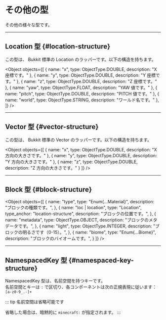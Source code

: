 
# その他の型

その他の様々な型です。

---

## Location 型 {#location-structure}

この型は、 Bukkit 標準の Location のラッパーです。以下の構造を持ちます。

<Object objects={[
  {
    name: "x",
    type: ObjectType.DOUBLE,
    description: "X 座標です。"
  },
  {
    name: "y",
    type: ObjectType.DOUBLE,
    description: "Y 座標です。"
  },
  {
    name: "z",
    type: ObjectType.DOUBLE,
    description: "Z 座標です。"
  },
  {
    name: "yaw",
    type: ObjectType.FLOAT,
    description: "YAW 値です。"
  },
  {
    name: "pitch",
    type: ObjectType.DOUBLE,
    description: "PITCH 値です。"
  },
  {
    name: "world",
    type: ObjectType.STRING, 
    description: "ワールド名です。"
  },
]} />

---

## Vector 型 {#vector-structure}

この型は、 Bukkit 標準の Vector のラッパーです。以下の構造を持ちます。

<Object objects={[
  {
    name: "x",
    type: ObjectType.DOUBLE,
    description: "X 方向の大きさです。"
  },
  {
    name: "y",
    type: ObjectType.DOUBLE,
    description: "Y 方向の大きさです。"
  },
  {
    name: "z",
    type: ObjectType.DOUBLE,
    description: "Z 方向の大きさです。"
  }
]} />

---

## Block 型 {#block-structure}

<Object objects={[
  {
    name: "type",
    type: "Enum{...Material}",
    description: "ブロックの種類です。",
  },
  {
    name: "loc | location",
    type: "Location",
    type_anchor: "location-structure",
    description: "ブロックの位置です。",
  },
  {
    name: "metadata",
    type: ObjectType.OBJECT,
    description: "ブロックのメタデータです。",
  },
  {
    name: "light",
    type: ObjectType.INTEGER,
    description: "ブロックの明るさです（0-15）。",
  },
  {
    name: "biome",
    type: "Enum{...Biome}",
    description: "ブロックのバイオームです。",
  }
]} />

---

## NamespacedKey 型 {#namespaced-key-structure}

NamespacedKey 型は、名前空間を持つキーです。  
名前空間とキーは `:` で区切り、各コンポーネントは次の正規表現に従います：`[a-z0-9_.-]+`

::: tip 名前空間は省略可能です

省略した場合は、暗黙的に `minecraft:` が指定されます。
:::
